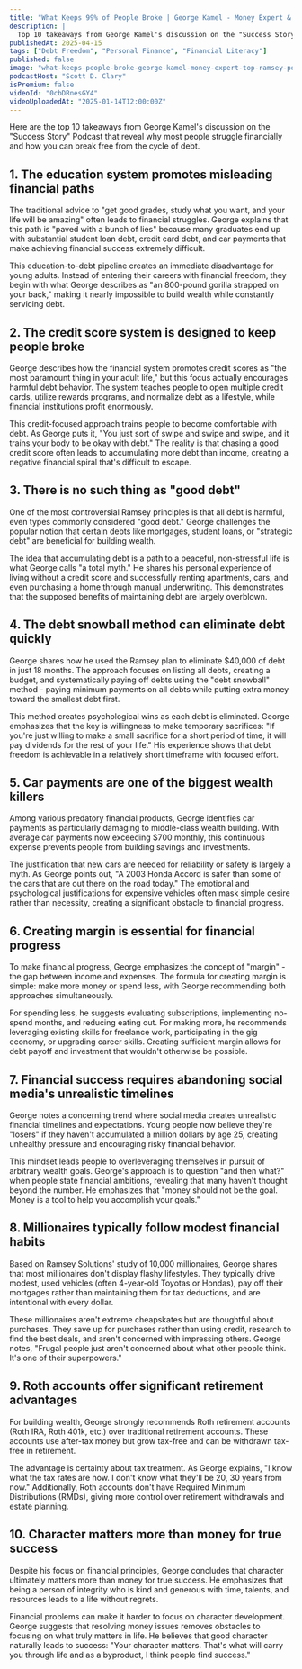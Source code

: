 ```yaml
---
title: "What Keeps 99% of People Broke | George Kamel - Money Expert & Top Ramsey Podcast Host"
description: |
  Top 10 takeaways from George Kamel's discussion on the "Success Story" Podcast that reveal why most people struggle financially and how you can break free from the cycle of debt.
publishedAt: 2025-04-15
tags: ["Debt Freedom", "Personal Finance", "Financial Literacy"]
published: false
image: "what-keeps-people-broke-george-kamel-money-expert-top-ramsey-podcast-host.jpg"
podcastHost: "Scott D. Clary"
isPremium: false
videoId: "0cbDRnesGY4"
videoUploadedAt: "2025-01-14T12:00:00Z"
---
```



<PodcastSummaryPageLayout frontmatter={frontmatter}>

Here are the top 10 takeaways from George Kamel's discussion on the "Success Story" Podcast that reveal why most people struggle financially and how you can break free from the cycle of debt.

## 1. The education system promotes misleading financial paths

The traditional advice to "get good grades, study what you want, and your life will be amazing" often leads to financial struggles. George explains that this path is "paved with a bunch of lies" because many graduates end up with substantial student loan debt, credit card debt, and car payments that make achieving financial success extremely difficult.

This education-to-debt pipeline creates an immediate disadvantage for young adults. Instead of entering their careers with financial freedom, they begin with what George describes as "an 800-pound gorilla strapped on your back," making it nearly impossible to build wealth while constantly servicing debt.

## 2. The credit score system is designed to keep people broke

George describes how the financial system promotes credit scores as "the most paramount thing in your adult life," but this focus actually encourages harmful debt behavior. The system teaches people to open multiple credit cards, utilize rewards programs, and normalize debt as a lifestyle, while financial institutions profit enormously.

This credit-focused approach trains people to become comfortable with debt. As George puts it, "You just sort of swipe and swipe and swipe, and it trains your body to be okay with debt." The reality is that chasing a good credit score often leads to accumulating more debt than income, creating a negative financial spiral that's difficult to escape.

## 3. There is no such thing as "good debt"

One of the most controversial Ramsey principles is that all debt is harmful, even types commonly considered "good debt." George challenges the popular notion that certain debts like mortgages, student loans, or "strategic debt" are beneficial for building wealth.

The idea that accumulating debt is a path to a peaceful, non-stressful life is what George calls "a total myth." He shares his personal experience of living without a credit score and successfully renting apartments, cars, and even purchasing a home through manual underwriting. This demonstrates that the supposed benefits of maintaining debt are largely overblown.

## 4. The debt snowball method can eliminate debt quickly

George shares how he used the Ramsey plan to eliminate $40,000 of debt in just 18 months. The approach focuses on listing all debts, creating a budget, and systematically paying off debts using the "debt snowball" method - paying minimum payments on all debts while putting extra money toward the smallest debt first.

This method creates psychological wins as each debt is eliminated. George emphasizes that the key is willingness to make temporary sacrifices: "If you're just willing to make a small sacrifice for a short period of time, it will pay dividends for the rest of your life." His experience shows that debt freedom is achievable in a relatively short timeframe with focused effort.

## 5. Car payments are one of the biggest wealth killers

Among various predatory financial products, George identifies car payments as particularly damaging to middle-class wealth building. With average car payments now exceeding $700 monthly, this continuous expense prevents people from building savings and investments.

The justification that new cars are needed for reliability or safety is largely a myth. As George points out, "A 2003 Honda Accord is safer than some of the cars that are out there on the road today." The emotional and psychological justifications for expensive vehicles often mask simple desire rather than necessity, creating a significant obstacle to financial progress.

## 6. Creating margin is essential for financial progress

To make financial progress, George emphasizes the concept of "margin" - the gap between income and expenses. The formula for creating margin is simple: make more money or spend less, with George recommending both approaches simultaneously.

For spending less, he suggests evaluating subscriptions, implementing no-spend months, and reducing eating out. For making more, he recommends leveraging existing skills for freelance work, participating in the gig economy, or upgrading career skills. Creating sufficient margin allows for debt payoff and investment that wouldn't otherwise be possible.

## 7. Financial success requires abandoning social media's unrealistic timelines

George notes a concerning trend where social media creates unrealistic financial timelines and expectations. Young people now believe they're "losers" if they haven't accumulated a million dollars by age 25, creating unhealthy pressure and encouraging risky financial behavior.

This mindset leads people to overleveraging themselves in pursuit of arbitrary wealth goals. George's approach is to question "and then what?" when people state financial ambitions, revealing that many haven't thought beyond the number. He emphasizes that "money should not be the goal. Money is a tool to help you accomplish your goals."

## 8. Millionaires typically follow modest financial habits

Based on Ramsey Solutions' study of 10,000 millionaires, George shares that most millionaires don't display flashy lifestyles. They typically drive modest, used vehicles (often 4-year-old Toyotas or Hondas), pay off their mortgages rather than maintaining them for tax deductions, and are intentional with every dollar.

These millionaires aren't extreme cheapskates but are thoughtful about purchases. They save up for purchases rather than using credit, research to find the best deals, and aren't concerned with impressing others. George notes, "Frugal people just aren't concerned about what other people think. It's one of their superpowers."

## 9. Roth accounts offer significant retirement advantages

For building wealth, George strongly recommends Roth retirement accounts (Roth IRA, Roth 401k, etc.) over traditional retirement accounts. These accounts use after-tax money but grow tax-free and can be withdrawn tax-free in retirement.

The advantage is certainty about tax treatment. As George explains, "I know what the tax rates are now. I don't know what they'll be 20, 30 years from now." Additionally, Roth accounts don't have Required Minimum Distributions (RMDs), giving more control over retirement withdrawals and estate planning.

## 10. Character matters more than money for true success

Despite his focus on financial principles, George concludes that character ultimately matters more than money for true success. He emphasizes that being a person of integrity who is kind and generous with time, talents, and resources leads to a life without regrets.

Financial problems can make it harder to focus on character development. George suggests that resolving money issues removes obstacles to focusing on what truly matters in life. He believes that good character naturally leads to success: "Your character matters. That's what will carry you through life and as a byproduct, I think people find success."

</PodcastSummaryPageLayout>
